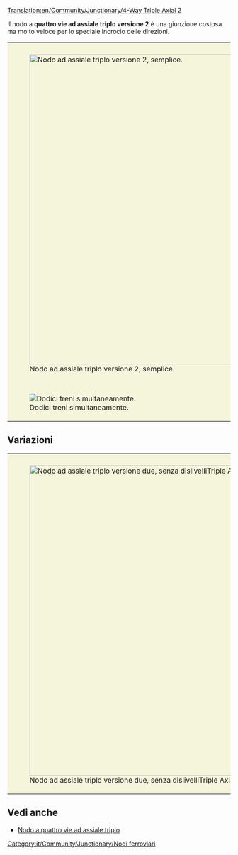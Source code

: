 [[Translation:en/Community/Junctionary/4-Way Triple Axial 2]]

{{it/Community/Junctionary/Nodi ferroviari}}
Il nodo a '''quattro vie ad assiale triplo versione 2''' è una giunzione costosa ma molto veloce per lo speciale incrocio delle direzioni.

{{it/Community/Junctionary/Requisiti nodo|Costoso|3|1|1|1|1|0|1|1|0|0|1||I treni guasti bloccano solo la propria linea.|
* Gestisce un numero molto grande di treni alla volta.
* Usa indicazioni speciali -> "Superiore vs inferiore" e "Sinistra vs destra".
* Occupa una piccola area per realizzarlo (15x11)
* Poche curve strette (vedi versione migliorata per l'alta velocità).
* Nessuno stallo o intralcio tra treni è possibile.
* Nessun bivio delle tracce nel nodo.
* Possibilità di gestire linee singole e doppie linee. Questo è il motivo per cui non vengono utilizzati divisioni e unione delle tracce. Fallo secondo i tuoi desideri.
}}

{|style="border: 0px; margin: 5px auto 25px auto; Border-collapse: separate;" cellspacing="10"
|style="padding: 10px 10px 5px; 10px; background-color: #F5F5DC;"|[[File:en/Community/Junctionary/Tripleaxialv2.png|center|thumb|700px|Nodo ad assiale triplo versione 2, semplice.]]
|-
|style="padding: 10px 10px 5px; 10px; background-color: #F5F5DC;"|[[File:en/Community/Junctionary/4wta2.gif|center|frame|Dodici treni simultaneamente.]]
|}

==Variazioni==
{{it/Community/Junctionary/Requisiti nodo|Costoso|3|1|1|1|1|0|1|1|0|0|1||I treni guasti bloccano solo la propria linea.|
* Gestisce un numero molto grande di treni alla volta.
* Usa indicazioni speciali -> "Superiore vs inferiore" e "Sinistra vs destra"
* Poche curve strette
* Non sono necessarie colline (per un'estrema velocità elevata)
* Nessuno stallo o intralcio tra treni è possibile.
* Nessun bivio delle tracce nel nodo.
* Possibilità di gestire linee singole e doppie linee. Questo è il motivo per cui non vengono utilizzati divisioni e unione delle tracce. Fallo secondo i tuoi desideri.
* Ogni linea inizia il nodo da un livello più alto di quando esce.
}}

{|style="border: 0px; margin: 5px auto 25px auto;"
|style="padding: 10px 10px 5px; 10px; background-color: #F5F5DC;"|[[File:en/Community/Junctionary/Tripleaxialv22.png|center|thumb|700px|Nodo ad assiale triplo versione due, senza dislivelliTriple Axial Junction 2 (senza dislivelli)]]
|}

==Vedi anche==
* [[it/Community/Junctionary/Quattro vie ad assiale triplo|Nodo a quattro vie ad assiale triplo]]

[[Category:it/Community/Junctionary/Nodi ferroviari]]